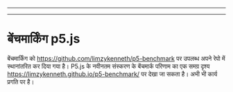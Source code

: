 
---

---
# बेंचमार्किंग p5.js

बेंचमार्किंग को https://github.com/limzykenneth/p5-benchmark पर उपलब्ध अपने रेपो में स्थानांतरित कर दिया गया है। P5.js के नवीनतम संस्करण के बेंचमार्क परिणाम का एक समग्र दृश्य https://limzykenneth.github.io/p5-benchmark/ पर देखा जा सकता है। अभी भी कार्य प्रगति पर है।
  